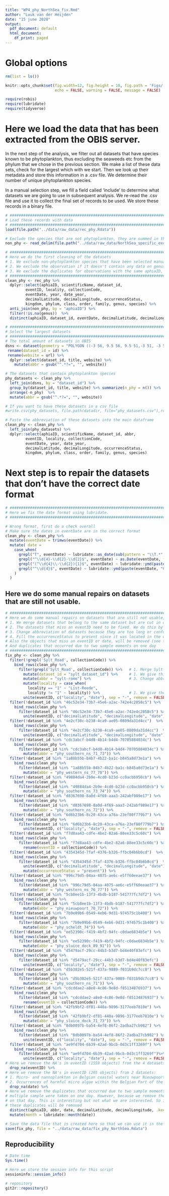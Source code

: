```yaml
---
title: "WP4_phy_NorthSea_fix.Rmd"
author: "Luuk van der Heijden"
date: "15 june 2020"
output:
  pdf_document: default
  html_document:
    df_print: paged
---
```


# Global options

```r
rm(list = ls())

knitr::opts_chunk$set(fig.width=12, fig.height = 10, fig.path = 'Figs/',
                      echo = FALSE, warning = FALSE, message = FALSE)

require(robis)
require(lubridate)
require(tidyverse)

```

# Here we load the data that has been extracted from the OBIS server. 

In the next step of the analysis, we filter out all datasets that have species known to be phytoplankton, thus excluding the seaweeds etc from the phylum that we chose in the previous section. We make a list of these data sets, check for the largest which with we start. Then we look up their metadata and store this information in a .csv file. We determine their number of unique phytoplankton species.

In a manual selection step, we fill a field called 'include' to determine what datasets we are going to use in subsequent analysis. We re-read the .csv file and use it to collect the final set of records to be used. We store these records in a binary file.


```r

# #############################################################################
# Load these records with data
# #############################################################################
load(file.path("../data/raw_data/rec_phy.Rdata"))

# Exclude the species that are not phytoplankton, they are summed in this list. This is specific
non_phy <- read_delim(file.path("../data/raw_data/NorthSea_specific_exclude_aphiaID.csv"), delim = ";")

# #############################################################################
# Here we do the first cleaning of the datasets
# 1. We exclude non-phytoplankton species that have been selected manually for your dataset (see file uploaded above)
# 2. We exclude the observation if it doesn't contain any data on genus or species level
# 3. We exclude the duplicates for observations with the same aphiaID, dataset, date and location
# #############################################################################
clean_phy <- rec_phy %>% 
  dplyr::select(aphiaID, scientificName, dataset_id, 
         eventID, locality, collectionCode, 
         eventDate, year, date_year,
         decimalLatitude, decimalLongitude, occurrenceStatus, 
         kingdom, phylum, class, order, family, genus, species) %>%
  anti_join(non_phy, by = "aphiaID") %>%                                    # Exclude non-phytoplankton
  filter(!is.na(genus))  %>%                                                # Exclude if not genus or species level
  distinct(aphiaID, dataset_id, eventDate, decimalLatitude, decimalLongitude, .keep_all = TRUE) # Filter out the duplicates

# #############################################################################
# Select the largest datasets
# #############################################################################
# The total amount of datasets in OBIS
dsns <- dataset(geometry = "POLYGON ((-3 56, 9.5 56, 9.5 51,-3 51, -3 56))") %>%
 rename(dataset_id = id) %>%
 rename(website = url) %>%
  dplyr::select(dataset_id, title, website) %>%
    mutate(abbr = gsub("^.*?=", "", website))

# The datasets that contain phytoplankton species
phy_datasets <- clean_phy %>%
  left_join(dsns, by = "dataset_id") %>%
  group_by(dataset_id, title, website) %>% summarize(n_phy = n()) %>%
  arrange(-n_phy)  %>%
  mutate(abbr = gsub("^.*?=", "", website))

# If you want to have these datasets in a csv file
#write.csv(phy_datasets, file.path(datadir, file="phy_datasets.csv"),row.names = FALSE)

# Paste the abbreviation of these datasets into the main dataframe
clean_phy <- clean_phy %>%
  left_join(phy_datasets) %>%
  dplyr::select(aphiaID, scientificName, dataset_id, abbr,  
         eventID, locality, collectionCode, 
         eventDate, year, date_year,
         decimalLatitude, decimalLongitude, occurrenceStatus, 
         kingdom, phylum, class, order, family, genus, species)

```

# Next step is to repair the datasets that don't have the correct date format

```r

# #############################################################################
# Here we fix the date format using lubridate.
# #############################################################################

# Wrong format, first do a check overall
# Make sure the dates in eventDate are in the correct format
clean_phy <- clean_phy %>% 
  mutate(eventDate = trimws(eventDate)) %>%
  mutate( date = 
    case_when(
      grepl("T", eventDate) ~ lubridate::as_date(sub(pattern = "\\T.*", "", eventDate)), # dates with "T"
      grepl("^\\d{4}-\\d{2}-\\d{2}$", eventDate) ~ as.Date(eventDate, format = "%Y-%m-%d"),   # dates format yyyy-mm-dd
      grepl("(^\\d{4}\\-\\d{2}){1}$", eventDate) ~ lubridate::ymd(paste(eventDate, "01")),   # dates format yyyy-mm
      grepl("^\\d{4}$", eventDate) ~ lubridate::ymd(paste(eventDate, "01", "01"))    # dates format yyyy 
    )
  )

```

## Here we do some manual repairs on datasets that are still not usable. 

```r

# #############################################################################
# Here we do some manual repairs on datasets that are still not usable, we fix:
# 1. We merge datasets that belong to the same dataset but are cut in different years (e.g. Sylt-Romo)
# 2. The datasets that miss an eventID need to be fixed. We do this by uniting location and date
# 3. Change abbreviation of datasets because they are too long or confussing 
# 4. Fill the occurrenceStatus to present since it was located in the occurrenceRemarks (other column)
# Also the objects that miss an eventID or date, will be removed (see the end of code-chunk)
# And duplicates that occurred due to two sample moments on one day
# #############################################################################
fix_phy <- clean_phy %>%
  filter(!grepl('Sylt_Road', collectionCode)) %>%
    bind_rows(clean_phy %>%
      filter(grepl('Sylt_Road', collectionCode)) %>%   # 1. Merge Sylt-Romo datasets
        mutate(dataset_id = "sylt_dataset_id") %>%     # 1. We give this merged dataset a different name 
        mutate(abbr = "sylt-romo") %>%                 # 3. Change abbreviation
        mutate(locality = case_when(
          locality == "1" ~ "List-Reede", 
          locality != "1" ~ locality)) %>%             # 1. We give the locality the same name, since they have the same coordinates 
        unite(eventID, c("locality", "date"), sep = "-", remove = FALSE)) %>% # 2. Create eventID
  filter(!dataset_id %in% "46c52e34-73b7-45e6-a2ac-742e4c2058c5") %>%
    bind_rows(clean_phy %>%
      filter(dataset_id %in% "46c52e34-73b7-45e6-a2ac-742e4c2058c5") %>%   # Focus on Dome_phy dataset
        unite(eventID, c("decimalLatitude", "decimalLongitude", "date"), sep = "-", remove = FALSE)) %>% # 2. Create eventID
  filter(!dataset_id %in% "4e2cf30c-b238-4ca9-ae05-0809da31d4cc")  %>%
    bind_rows(clean_phy %>%
      filter(dataset_id %in% "4e2cf30c-b238-4ca9-ae05-0809da31d4cc")  %>%  # Focus on ices_his dataset
        unite(eventID, c("decimalLatitude", "decimalLongitude", "date"), sep = "-", remove = FALSE)) %>% # 2. Create eventID
  filter(!dataset_id %in% "cdc3abcf-b4d8-4b14-b4d4-70705884034c") %>%
    bind_rows(clean_phy %>%
      filter(dataset_id %in% "cdc3abcf-b4d8-4b14-b4d4-70705884034c") %>%  # Focus on phy_southern_ns 1971-1973
        mutate(abbr = "phy_southern_ns_71_73")) %>%                       # 3. Change abbreviation
  filter(!dataset_id %in% "1a88b55b-84b7-4b22-ba1c-b845a8d73e1a") %>%
    bind_rows(clean_phy %>%
      filter(dataset_id %in% "1a88b55b-84b7-4b22-ba1c-b845a8d73e1a") %>%  # Focus on phy_western_ns_77_78
        mutate(abbr = "phy_western_ns_77_78")) %>%                        # 3. Change abbreviation
  filter(!dataset_id %in% "49884da4-2b9e-4cd0-b23d-cc0acbb950cb") %>%
    bind_rows(clean_phy %>%
      filter(dataset_id %in% "49884da4-2b9e-4cd0-b23d-cc0acbb950cb") %>%  # Focus on phy_southern_ns_73_74
        mutate(abbr = "phy_southern_ns_73_74")) %>%                       # 3. Change abbreviation
  filter(!dataset_id %in% "d8367698-8a0d-4f69-aaa3-242abf989e17") %>%
    bind_rows(clean_phy %>%
      filter(dataset_id %in% "d8367698-8a0d-4f69-aaa3-242abf989e17") %>%  # Focus on phy_southern_ns_72
        mutate(abbr = "phy_southern_ns_72")) %>%                          # 3. Change abbreviation
  filter(!dataset_id %in% "6d6b23b6-8c20-43ca-a76a-23ef80f779b7") %>%
    bind_rows(clean_phy %>%
      filter(dataset_id %in% "6d6b23b6-8c20-43ca-a76a-23ef80f779b7") %>%       # Focus on Oostende dataset
        unite(eventID, c("locality", "date"), sep = "-", remove = FALSE)) %>%  # 2. Create eventID
  filter(!dataset_id %in% "f7d8aa43-cdfe-4be2-82a6-88ee33c5c60c") %>%
    bind_rows(clean_phy %>%                                                # Focus on BODC
      filter(dataset_id %in% "f7d8aa43-cdfe-4be2-82a6-88ee33c5c60c") %>%   # 2. Create eventID
        rename(eventID = collectionCode)) %>%
  filter(!dataset_id %in% "4354345d-7faf-4376-b326-ffbc04b6b0cd")  %>%
    bind_rows(clean_phy %>%
      filter(dataset_id %in% "4354345d-7faf-4376-b326-ffbc04b6b0cd")  %>%                                # Focus on WOD_09
        unite(eventID, c("decimalLatitude", "decimalLongitude", "date"), sep = "-", remove = FALSE) %>%  # 2. Create eventID
        mutate(occurrenceStatus = "present")) %>%                                                        # 4. Fill the occurrencestatus
  filter(!dataset_id %in% "996c79d5-04aa-4075-ae6c-e5ff60eeae37") %>%
    bind_rows(clean_phy %>%
      filter(dataset_id %in% "996c79d5-04aa-4075-ae6c-e5ff60eeae37") %>%  # Focus on phy_western_ns 1976-1977
        mutate(abbr = "phy_western_ns_76_77")) %>%                        # 3. Change abbreviation
  filter(!dataset_id %in% "5cb8ee1b-13f3-4bdb-b187-541777fc7df2") %>%
    bind_rows(clean_phy %>%
      filter(dataset_id %in% "5cb8ee1b-13f3-4bdb-b187-541777fc7df2") %>%  # Focus on phy_nieuwpoort 1970-1972
        mutate(abbr = "phy_nieuwpoort_70_72")) %>%                        # 3. Change abbreviation
  filter(!dataset_id %in% "7b9e09b6-0549-4eb6-9d31-974575c1b400") %>%
    bind_rows(clean_phy %>%
      filter(dataset_id %in% "7b9e09b6-0549-4eb6-9d31-974575c1b400") %>%  # Focus on phy_scheldt 1974
        mutate(abbr = "phy_scheldt_74")) %>%                              # 3. Change abbreviation
  filter(!dataset_id %in% "ee52390c-f419-4bf2-94fc-c0dae6834b5e") %>%
    bind_rows(clean_phy %>%
      filter(dataset_id %in% "ee52390c-f419-4bf2-94fc-c0dae6834b5e") %>%  # Focus on phy_sluice_dock_89_91
        mutate(abbr = "phy_sluice_dock_89_91")) %>%                       # 3. Change abbreviation
  filter(!dataset_id %in% "d5479acf-29cc-44b3-b3d7-bd4e40f83efc") %>%
    bind_rows(clean_phy %>%
      filter(dataset_id %in% "d5479acf-29cc-44b3-b3d7-bd4e40f83efc")   %>%     # Focus on Hab_Belgie
        unite(eventID, c("locality", "date"), sep = "-", remove = FALSE)) %>%  # 2. Create eventID
  filter(!dataset_id %in% "d5b382e5-521f-437a-9889-f031b9dc7cc8") %>%
    bind_rows(clean_phy %>%
      filter(dataset_id %in% "d5b382e5-521f-437a-9889-f031b9dc7cc8") %>%  # Focus on phy_southern ns 1971
        mutate(abbr = "phy_southern_ns_71")) %>%                          # 3. Change abbreviation
  filter(!dataset_id %in% "cdcddae2-a8e0-4c86-9e8d-f85134876937") %>%
    bind_rows(clean_phy %>%
      filter(dataset_id %in% "cdcddae2-a8e0-4c86-9e8d-f85134876937") %>%   # Focus on PANGAEA
        rename(eventID = collectionCode)) %>%                              # 2. Create eventID
  filter(!dataset_id %in% "42fb9bf2-df81-440a-9896-3177eeb7810e") %>%
    bind_rows(clean_phy %>%
      filter(dataset_id %in% "42fb9bf2-df81-440a-9896-3177eeb7810e") %>%  # Focus on phy_sluice_docks
        mutate(abbr = "phy_sluice_dock_71_73")) %>%                       # 3. Change abbreviation
  filter(!dataset_id %in% "8db0897b-ba54-4ef8-86f2-2adba27cb982") %>%
    bind_rows(clean_phy %>%
      filter(dataset_id %in% "8db0897b-ba54-4ef8-86f2-2adba27cb982") %>%        # Focus on GBIF_2688 dataset
        unite(eventID, c("locality", "date"), sep = "-", remove = FALSE)) %>%   # 2. Create eventID
  filter(!dataset_id %in% "ae9fd704-6b39-42ad-9bcb-0d3c1ff3269f") %>%
    bind_rows(clean_phy %>%
      filter(dataset_id %in% "ae9fd704-6b39-42ad-9bcb-0d3c1ff3269f")%>%         # Focus on GBIF_2839 dataset
        unite(eventID, c("locality", "date"), sep = "-", remove = FALSE)) %>%   # 2. Create eventID
# Here we remove the NA's in eventID (1559 objects) from the 4 datasets (Tisbe, microbis, Bold_inv, Ala_co)
  drop_na(eventID) %>%     
# Here we remove the NA's in eventID (205 objects) from 2 datasets:
# 1. Micro- and nannoplankton in Belgian coastal waters near Nieuwpoort (ranges of time, e.g. 1970/1972)
# 2. Occurrences of harmful micro algae within the Belgian Part of the North Sea (only year)
  drop_na(date) %>%
# Here we remove the duplicates that occurred due to two sample moments on one day. E.g. in the ODEM-phytoplankton datasets
# multiple sample were taken on one day. However, because we remove the time of sampling, this will result in two sample
# on that day. This is interesting but not what we are interested. So if a species is found twice on that day, one of these
# these duplicates will be removed
  distinct(aphiaID, abbr, date, decimalLatitude, decimalLongitude, .keep_all = TRUE) %>%
  mutate(month = lubridate::month(date))

# Save the data file that is created here so that we can use it in the next script
save(fix_phy, file = "../data/raw_data/fix_phy_NorthSea.Rdata")

```

## Reproducibility

```r
# Date time
Sys.time()

# Here we store the session info for this script
sessioninfo::session_info()

# repository
git2r::repository()

```

